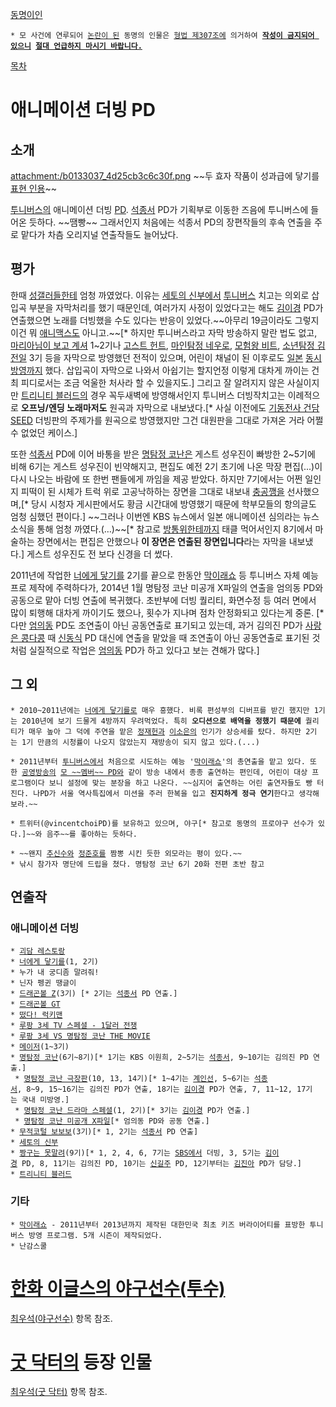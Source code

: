 [[동명이인]]
 * 모 사건에 연루되어 [[금기|논란이 된]] 동명의 인물은 [[명예훼손|형법 제307조]]에 의거하여 '''[[작성금지|작성이 금지되어 있으니]] [[볼드모트|절대 언급하지 마시기 바랍니다.]]'''

[[목차]]
= 애니메이션 더빙 PD =
== 소개 ==
attachment:/b0133037_4d25cb3c6c30f.png
~~두 효자 작품이 성과급에 닿기를[https://twitter.com/jaeheony/status/17938702982455296 표현 인용]~~

[[투니버스]]의 애니메이션 더빙 [[PD]]. [[석종서]] PD가 기획부로 이동한 즈음에 투니버스에 들어온 듯하다. ~~땜빵~~ 그래서인지 처음에는 석종서 PD의 장편작들의 후속 연출을 주로 맡다가 차츰 오리지널 연출작들도 늘어났다.

== 평가 ==
한때 [[성우 갤러리|성갤러]]들한테 엄청 까였었다. 이유는 [[세토의 신부]]에서 [[투니버스]] 치고는 의외로 삽입곡 부분을 자막처리를 했기 때문인데, 여러가지 사정이 있었다고는 해도 [[김이경]] PD가 연출했으면 노래를 더빙했을 수도 있다는 반응이 있었다.~~아무리 19금이라도 그렇지 이건 뭐 [[애니맥스]]도 아니고.~~[* 하지만 투니버스라고 자막 방송하지 말란 법도 없고, [[마리아님이 보고 계셔]] 1~2기나 [[고스트 헌트]], [[마인탐정 네우로]], [[모험왕 비트]], [[소년탐정 김전일]] 3기 등을 자막으로 방영했던 전적이 있으며, 어린이 채널이 된 이후로도 [[GATCHAMAN CROWDS|일본]] [[판타지스타 돌|동시]][[갈릴레이 돈나|방]][[안경부!|영]]까지 했다. 삽입곡이 자막으로 나와서 아쉽기는 할지언정 이렇게 대차게 까이는 건 최 피디로서는 조금 억울한 처사라 할 수 있을지도.] 그리고 잘 알려지지 않은 사실이지만 [[트리니티 블러드]]의 경우 꼭두새벽에 방영해서인지 투니버스 더빙작치고는 이례적으로 '''오프닝/엔딩 노래마저도''' 원곡과 자막으로 내보냈다.[* 사실 이전에도 [[기동전사 건담 SEED]] 더빙판의 주제가를 원곡으로 방영했지만 그건 대원판을 그대로 가져온 거라 어쩔 수 없었던 케이스.]

또한 [[석종서]] PD에 이어 바통을 받은 [[명탐정 코난]]은 게스트 성우진이 빠방한 2~5기에 비해 6기는 게스트 성우진이 빈약해지고, 편집도 예전 2기 초기에 나온 막장 편집(...)이 다시 나오는 바람에 또 한번 팬들에게 까임을 제공 받았다. 하지만 7기에서는 어쩐 일인지 피떡이 된 시체가 트럭 위로 고공낙하하는 장면을 그대로 내보내 [[충공깽]]을 선사했으며,[* 당시 시청자 게시판에서도 황금 시간대에 방영했기 때문에 학부모들의 항의글도 엄청 심했던 편이다.] ~~그러나 이번엔 KBS 뉴스에서 일본 애니메이션 심의라는 뉴스 소식을 통해 엄청 까였다.(…)~~[* 참고로 [[방통위]]한테까지 태클 먹어서인지 8기에서 마술하는 장면에서는 편집은 안했으나 '''이 장면은 연출된 장면입니다'''라는 자막을 내보냈다.] 게스트 성우진도 전 보다 신경을 더 썼다.

2011년에 작업한 [[너에게 닿기를]] 2기를 끝으로 한동안 [[막이래쇼]] 등 투니버스 자체 예능 프로 제작에 주력하다가, 2014년 1월 명탐정 코난 미공개 X파일의 연출을 엄의동 PD와 공동으로 맡아 더빙 연출에 복귀했다. 초반부에 더빙 퀄리티, 화면수정 등 여러 면에서 많이 퇴행해 대차게 까이기도 했으나, 횟수가 지나며 점차 안정화되고 있다는게 중론. [* 다만 [[엄의동]] PD도 조연출이 아닌 공동연출로 표기되고 있는데, 과거 김의진 PD가 [[사랑은 콩다콩]] 때 [[신동식]] PD 대신에 연출을 맡았을 때 조연출이 아닌 공동연출로 표기된 것처럼 실질적으로 작업은 [[엄의동]] PD가 하고 있다고 보는 견해가 많다.]

== 그 외 ==
 * 2010~2011년에는 [[너에게 닿기를]]로 매우 흥했다. 비록 편성부의 디버프를 받긴 했지만 1기는 2010년에 보기 드물게 4방까지 우려먹었다. 특히 '''오디션으로 배역을 정했기 때문에''' 퀄리티가 매우 높아 그 덕에 주연을 맡은 [[정재헌]]과 [[이소은(성우)|이소은]]의 인기가 상승세를 탔다. 하지만 2기는 1기 만큼의 시청률이 나오지 않았는지 재방송이 되지 않고 있다.(...)

 * 2011년부터 [[투니버스]]에서 처음으로 시도하는 예능 '[[막이래쇼]]'의 총연출을 맡고 있다. 또한 [[한국방송공사|공영방송]]의 [[나영석|모 ~~멤버~~ PD]]와 같이 방송 내에서 종종 출연하는 편인데, 어린이 대상 프로그램이다 보니 설정에 맞는 분장을 하고 나온다. ~~심지어 출연하는 어린 출연자들도 빵 터진다. 나PD가 서울 역사특집에서 미션을 주러 한복을 입고 '''진지하게 정극 연기'''한다고 생각해보라.~~ 

 * 트위터(@vincentchoiPD)를 보유하고 있으며, 야구[* 참고로 동명의 프로야구 선수가 있다.]~~와 음주~~를 좋아하는 듯하다.

 * ~~왠지 [[추신수]]와 [[정준호]]를 짬뽕 시킨 듯한 외모라는 평이 있다.~~
 * 낚시 참가자 명단에 드립을 쳤다. 명탐정 코난 6기 20화 전편 초반 참고

== 연출작 ==
=== 애니메이션 더빙 ===
 * [[괴담 레스토랑]]
 * [[너에게 닿기를]](1, 2기)
 * 누가 내 궁디좀 말려줘!
 * 닌자 펭귄 땡글이
 * [[드래곤볼/애니메이션|드래곤볼 Z]](3기) [* 2기는 [[석종서]] PD 연출.]
 * [[드래곤볼 GT]]
 * [[떴다! 럭키맨]]
 * [[루팡 3세 1$ 머니 워즈|루팡 3세 TV 스페셜 - 1달러 전쟁]]
 * [[루팡 3세 VS 명탐정 코난 THE MOVIE]]
 * [[메이저(만화)|메이저]](1~3기)
 * [[명탐정 코난]](6기~8기)[* 1기는 KBS 이원희, 2~5기는 [[석종서]], 9~10기는 김의진 PD 연출.]
  * [[명탐정 코난/극장판|명탐정 코난 극장판]](10, 13, 14기)[* 1~4기는 [[계인선]], 5~6기는 [[석종서]], 8~9, 15~16기는 김의진 PD가 연출, 18기는 [[김이경]] PD가 연출, 7, 11~12, 17기는 국내 미방영.]
  * [[명탐정 코난/실사판|명탐정 코난 드라마 스페셜]](1, 2기)[* 3기는 [[김이경]] PD가 연출.]
  * [[명탐정 코난/애니메이션(국내판)|명탐정 코난 미공개 X파일]][* 엄의동 PD와 공동 연출.]
 * [[무적코털 보보보]](3기)[* 1, 2기는 [[석종서]] PD 연출]
 * [[세토의 신부]]
 * [[짱구는 못말려]](9기)[* 1, 2, 4, 6, 7기는 [[SBS]]에서 더빙, 3, 5기는 [[김이경]] PD, 8, 11기는 김의진 PD, 10기는 [[신길주]] PD, 12기부터는 [[김진아]] PD가 담당.]
 * [[트리니티 블러드]]

=== 기타 ===
 * [[막이래쇼]] - 2011년부터 2013년까지 제작된 대한민국 최초 키즈 버라이어티를 표방한 투니버스 방영 프로그램. 5개 시즌이 제작되었다.
 * 난감스쿨

= [[최우석(야구선수)|한화 이글스의 야구선수(투수)]] =
[[최우석(야구선수)]] 항목 참조.

= [[굿 닥터]]의 등장 인물 =
[[최우석(굿 닥터)]] 항목 참조.
